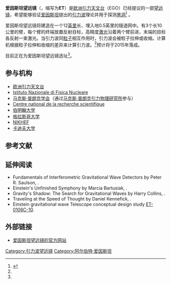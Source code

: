 {{Infobox telescope}}
'''爱因斯坦望远镜'''（{{lang-en|'''Einstein Telescope'''}}，缩写为'''ET'''）是[[欧洲引力天文台|欧洲引力天文台]]（EGO）已经提议的一部[[望远镜|望远镜]]，希望能够验证[[爱因斯坦|爱因斯坦]]提出的[[引力波|引力波]]理论并用于探测[[黑洞|黑洞]]<ref name="科学网">{{cite news|author=刘霞|title=欧洲万有引力天文台建设全新爱因斯坦望远镜|url=http://news.sciencenet.cn/htmlnews/2011/4/246302.shtm|accessdate=2011-04-19|newspaper=科学网|date=2011-04-19|archive-date=2011-05-27|archive-url=https://web.archive.org/web/20110527212739/http://news.sciencenet.cn/htmlnews/2011/4/246302.shtm|dead-url=no}}</ref> 。

爱因斯坦望远镜将建造在一个12[[英里|英里]]长、埋入地0.5英里的隧道网中。有3个长10公里的臂，每个臂的终端放置反射目标，高精度[[激光|激光]]沿着两个臂前进，末端的目标各反射一束激光。当引力波同[[粒子|粒子]]相互作用时，引力波会被粒子拉伸或收缩。计算机根据粒子拉伸和收缩的差异来计算引力波。<ref name="科学网" />预计将于2015年落成。

目前正在为爱因斯坦望远镜选址<ref name="科学网" />。

==参与机构==
* [[欧洲引力天文台|欧洲引力天文台]]
* [[Istituto_Nazionale_di_Fisica_Nucleare|Istituto Nazionale di Fisica Nucleare]]
* [[马克斯·普朗克学会|马克斯·普朗克学会]]（通过[[马克斯·普朗克引力物理研究所|马克斯·普朗克引力物理研究所]]参与）
* [[CNRS|Centre national de la recherche scientifique]]
* [[伯明翰大学|伯明翰大学]]
* [[格拉斯哥大学|格拉斯哥大学]]
* [[NIKHEF|NIKHEF]]
* [[卡迪夫大学|卡迪夫大学]]

==参考文献==
{{reflist}}

==延伸阅读==
* Fundamentals of Interferometric Gravitational Wave Detectors by Peter R. Saulson, {{ISBN|981-02-1820-6}}.
* Einstein's Unfinished Symphony by Marcia Bartusiak, {{ISBN|0-425-18620-2}}.
* Gravity's Shadow: The Search for Gravitational Waves by Harry Collins, {{ISBN|0-226-11378-7}}.
* Traveling at the Speed of Thought by Daniel Kennefick, {{ISBN|978-0-691-11727-0}}.
* Einstein gravitational wave Telescope conceptual design study [https://web.archive.org/web/20120906122205/http://www.et-gw.eu/etdsdocument ET-0106C-10].

==外部链接==
* [http://www.et-gw.eu/ 爱因斯坦望远镜的官方网站] {{Wayback|url=http://www.et-gw.eu/ |date=20110511195022 }}

{{引力波}}

[[Category:引力波望远镜|Category:引力波望远镜]]
[[Category:阿尔伯特·爱因斯坦|Category:阿尔伯特·爱因斯坦]]